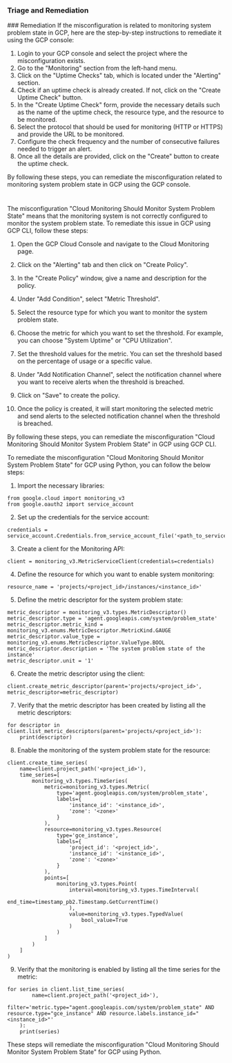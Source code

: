 
### Triage and Remediation
<Tabs>
<Tab title='Remediation'>
### Remediation

<AccordionGroup>
<Accordion title='Using Console' defaultOpen='true'>
If the misconfiguration is related to monitoring system problem state in GCP, here are the step-by-step instructions to remediate it using the GCP console:

1. Login to your GCP console and select the project where the misconfiguration exists.
2. Go to the "Monitoring" section from the left-hand menu.
3. Click on the "Uptime Checks" tab, which is located under the "Alerting" section.
4. Check if an uptime check is already created. If not, click on the "Create Uptime Check" button.
5. In the "Create Uptime Check" form, provide the necessary details such as the name of the uptime check, the resource type, and the resource to be monitored.
6. Select the protocol that should be used for monitoring (HTTP or HTTPS) and provide the URL to be monitored.
7. Configure the check frequency and the number of consecutive failures needed to trigger an alert.
8. Once all the details are provided, click on the "Create" button to create the uptime check.

By following these steps, you can remediate the misconfiguration related to monitoring system problem state in GCP using the GCP console.

#
</Accordion>

<Accordion title='Using CLI'>
The misconfiguration "Cloud Monitoring Should Monitor System Problem State" means that the monitoring system is not correctly configured to monitor the system problem state. To remediate this issue in GCP using GCP CLI, follow these steps:

1. Open the GCP Cloud Console and navigate to the Cloud Monitoring page.

2. Click on the "Alerting" tab and then click on "Create Policy".

3. In the "Create Policy" window, give a name and description for the policy.

4. Under "Add Condition", select "Metric Threshold".

5. Select the resource type for which you want to monitor the system problem state.

6. Choose the metric for which you want to set the threshold. For example, you can choose "System Uptime" or "CPU Utilization".

7. Set the threshold values for the metric. You can set the threshold based on the percentage of usage or a specific value.

8. Under "Add Notification Channel", select the notification channel where you want to receive alerts when the threshold is breached.

9. Click on "Save" to create the policy.

10. Once the policy is created, it will start monitoring the selected metric and send alerts to the selected notification channel when the threshold is breached.

By following these steps, you can remediate the misconfiguration "Cloud Monitoring Should Monitor System Problem State" in GCP using GCP CLI.
</Accordion>

<Accordion title='Using Python'>
To remediate the misconfiguration "Cloud Monitoring Should Monitor System Problem State" for GCP using Python, you can follow the below steps:

1. Import the necessary libraries:

```
from google.cloud import monitoring_v3
from google.oauth2 import service_account
```

2. Set up the credentials for the service account:

```
credentials = service_account.Credentials.from_service_account_file('<path_to_service_account_file>')
```

3. Create a client for the Monitoring API:

```
client = monitoring_v3.MetricServiceClient(credentials=credentials)
```

4. Define the resource for which you want to enable system monitoring:

```
resource_name = 'projects/<project_id>/instances/<instance_id>'
```

5. Define the metric descriptor for the system problem state:

```
metric_descriptor = monitoring_v3.types.MetricDescriptor()
metric_descriptor.type = 'agent.googleapis.com/system/problem_state'
metric_descriptor.metric_kind = monitoring_v3.enums.MetricDescriptor.MetricKind.GAUGE
metric_descriptor.value_type = monitoring_v3.enums.MetricDescriptor.ValueType.BOOL
metric_descriptor.description = 'The system problem state of the instance'
metric_descriptor.unit = '1'
```

6. Create the metric descriptor using the client:

```
client.create_metric_descriptor(parent='projects/<project_id>', metric_descriptor=metric_descriptor)
```

7. Verify that the metric descriptor has been created by listing all the metric descriptors:

```
for descriptor in client.list_metric_descriptors(parent='projects/<project_id>'):
    print(descriptor)
```

8. Enable the monitoring of the system problem state for the resource:

```
client.create_time_series(
    name=client.project_path('<project_id>'),
    time_series=[
        monitoring_v3.types.TimeSeries(
            metric=monitoring_v3.types.Metric(
                type='agent.googleapis.com/system/problem_state',
                labels={
                    'instance_id': '<instance_id>',
                    'zone': '<zone>'
                }
            ),
            resource=monitoring_v3.types.Resource(
                type='gce_instance',
                labels={
                    'project_id': '<project_id>',
                    'instance_id': '<instance_id>',
                    'zone': '<zone>'
                }
            ),
            points=[
                monitoring_v3.types.Point(
                    interval=monitoring_v3.types.TimeInterval(
                        end_time=timestamp_pb2.Timestamp.GetCurrentTime()
                    ),
                    value=monitoring_v3.types.TypedValue(
                        bool_value=True
                    )
                )
            ]
        )
    ]
)
```

9. Verify that the monitoring is enabled by listing all the time series for the metric:

```
for series in client.list_time_series(
        name=client.project_path('<project_id>'),
        filter='metric.type="agent.googleapis.com/system/problem_state" AND resource.type="gce_instance" AND resource.labels.instance_id="<instance_id>"'
    ):
    print(series)
```

These steps will remediate the misconfiguration "Cloud Monitoring Should Monitor System Problem State" for GCP using Python.
</Accordion>

</AccordionGroup>
</Tab>
</Tabs>
